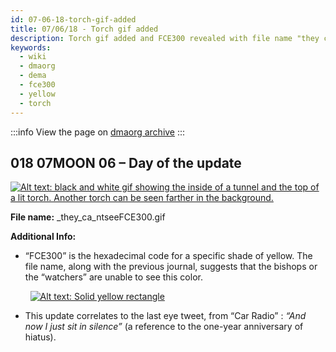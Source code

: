 ```yaml
---
id: 07-06-18-torch-gif-added
title: 07/06/18 - Torch gif added
description: Torch gif added and FCE300 revealed with file name "they cant see FCE300". Update exactly a year after the start of the hiatus.
keywords:
  - wiki
  - dmaorg
  - dema
  - fce300
  - yellow
  - torch
---
```


:::info
View the page on [dmaorg archive](https://www.dmaorg.site/070618/found/15398642_14/clancy.html)
:::

## 018 07MOON 06  – Day of the update

[![Alt text: black and white gif showing the inside of a tunnel and the top of a lit torch. Another torch can be seen farther in the background.](./assets/_they_ca_ntseeFCE300.gif)](./assets/_they_ca_ntseeFCE300.gif)

**File name:** _they_ca_ntseeFCE300.gif

**Additional Info:**

- “FCE300” is the hexadecimal code for a specific shade of yellow. The file name, along with the previous journal, suggests that the bishops or the “watchers” are unable to see this color.

&nbsp;&nbsp;&nbsp;&nbsp;&nbsp;&nbsp;&nbsp;&nbsp;[![Alt text: Solid yellow rectangle](./assets/fce300.png)](./assets/fce300.png)

- This update correlates to the last eye tweet, from “Car Radio” : *“And now I just sit in silence”* (a reference to the one-year anniversary of hiatus).
